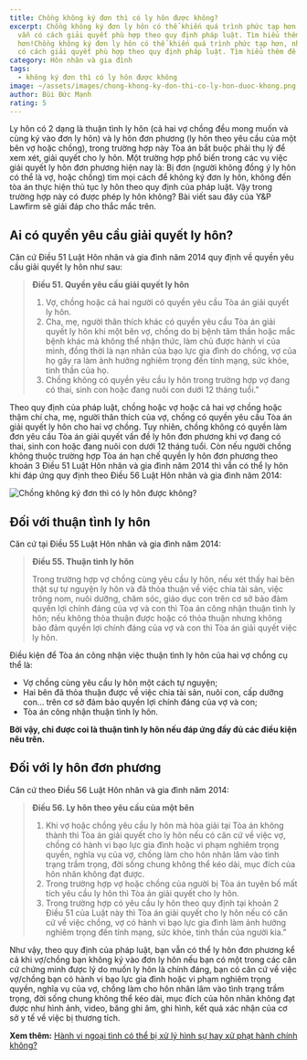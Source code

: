 ```yaml
---
title: Chồng không ký đơn thì có ly hôn được không?
excerpt: Chồng không ký đơn ly hôn có thể khiến quá trình phức tạp hơn, nhưng
  vẫn có cách giải quyết phù hợp theo quy định pháp luật. Tìm hiểu thêm để rõ
  hơn!Chồng không ký đơn ly hôn có thể khiến quá trình phức tạp hơn, nhưng vẫn
  có cách giải quyết phù hợp theo quy định pháp luật. Tìm hiểu thêm để rõ hơn!
category: Hôn nhân và gia đình
tags:
  - không ký đơn thì có ly hôn được không
image: ~/assets/images/chong-khong-ky-don-thi-co-ly-hon-duoc-khong.png
author: Bùi Đức Mạnh
rating: 5
---
```

Ly hôn có 2 dạng là thuận tình ly hôn (cả hai vợ chồng đều mong muốn và cùng ký vào đơn ly hôn) và ly hôn đơn phương (ly hôn theo yêu cầu của một bên vợ hoặc chồng), trong trường hợp này Tòa án bắt buộc phải thụ lý để xem xét, giải quyết cho ly hôn. Một trường hợp phổ biến trong các vụ việc giải quyết ly hôn đơn phương hiện nay là: Bị đơn (người không đồng ý ly hôn có thể là vợ, hoặc chồng) tìm mọi cách để không ký đơn ly hôn, không đến tòa án thực hiện thủ tục ly hôn theo quy định của pháp luật. Vậy trong trường hợp này có được phép ly hôn không? Bài viết sau đây của Y&P Lawfirm sẽ giải đáp cho thắc mắc trên.

## Ai có quyền yêu cầu giải quyết ly hôn?

Căn cứ Điều 51 Luật Hôn nhân và gia đình năm 2014 quy định về quyền yêu cầu giải quyết ly hôn như sau:

> **Điều 51. Quyền yêu cầu giải quyết ly hôn**      
>
> 1. Vợ, chồng hoặc cả hai người có quyền yêu cầu Tòa án giải quyết ly hôn.
> 2. Cha, mẹ, người thân thích khác có quyền yêu cầu Tòa án giải quyết ly hôn khi một bên vợ, chồng do bị bệnh tâm thần hoặc mắc bệnh khác mà không thể nhận thức, làm chủ được hành vi của mình, đồng thời là nạn nhân của bạo lực gia đình do chồng, vợ của họ gây ra làm ảnh hưởng nghiêm trọng đến tính mạng, sức khỏe, tinh thần của họ.
> 3. Chồng không có quyền yêu cầu ly hôn trong trường hợp vợ đang có thai, sinh con hoặc đang nuôi con dưới 12 tháng tuổi.”

Theo quy định của pháp luật, chồng hoặc vợ hoặc cả hai vợ chồng hoặc thậm chí cha, mẹ, người thân thích của vợ, chồng có quyền yêu cầu Tòa án giải quyết ly hôn cho hai vợ chồng. Tuy nhiên, chồng không có quyền làm đơn yêu cầu Tòa án giải quyết vấn đề ly hôn đơn phương khi vợ đang có thai, sinh con hoặc đang nuôi con dưới 12 tháng tuổi. Còn nếu người chồng không thuộc trường hợp Tòa án hạn chế quyền ly hôn đơn phương theo khoản 3 Điều 51 Luật Hôn nhân và gia đình năm 2014 thì vẫn có thể ly hôn khi đáp ứng quy định theo Điều 56 Luật Hôn nhân và gia đình năm 2014:

![Chồng không ký đơn thì có ly hôn được không?](~/assets/images/chong-khong-ky-don-thi-ly-hon-duoc-khong.png "Chồng không ký đơn thì có ly hôn được không?")

## Đối với thuận tình ly hôn

Căn cứ tại Điều 55 Luật Hôn nhân và gia đình năm 2014:

> **Điều 55. Thuận tình ly hôn**
>
> Trong trường hợp vợ chồng cùng yêu cầu ly hôn, nếu xét thấy hai bên thật sự tự nguyện ly hôn và đã thỏa thuận về việc chia tài sản, việc trông nom, nuôi dưỡng, chăm sóc, giáo dục con trên cơ sở bảo đảm quyền lợi chính đáng của vợ và con thì Tòa án công nhận thuận tình ly hôn; nếu không thỏa thuận được hoặc có thỏa thuận nhưng không bảo đảm quyền lợi chính đáng của vợ và con thì Tòa án giải quyết việc ly hôn.

Điều kiện để Tòa án công nhận việc thuận tình ly hôn của hai vợ chồng cụ thể là:

* Vợ chồng cùng yêu cầu ly hôn một cách tự nguyện;
* Hai bên đã thỏa thuận được về việc chia tài sản, nuôi con, cấp dưỡng con… trên cơ sở đảm bảo quyền lợi chính đáng của vợ và con;
* Tòa án công nhận thuận tình ly hôn.

**Bởi vậy, chỉ được coi là thuận tình ly hôn nếu đáp ứng đầy đủ các điều kiện nêu trên.**

## Đối với ly hôn đơn phương

Căn cứ theo Điều 56 Luật Hôn nhân và gia đình năm 2014:

> **Điều 56. Ly hôn theo yêu cầu của một bên**
>
> 1. Khi vợ hoặc chồng yêu cầu ly hôn mà hòa giải tại Tòa án không thành thì Tòa án giải quyết cho ly hôn nếu có căn cứ về việc vợ, chồng có hành vi bạo lực gia đình hoặc vi phạm nghiêm trọng quyền, nghĩa vụ của vợ, chồng làm cho hôn nhân lâm vào tình trạng trầm trọng, đời sống chung không thể kéo dài, mục đích của hôn nhân không đạt được.
> 2. Trong trường hợp vợ hoặc chồng của người bị Tòa án tuyên bố mất tích yêu cầu ly hôn thì Tòa án giải quyết cho ly hôn.
> 3. Trong trường hợp có yêu cầu ly hôn theo quy định tại khoản 2 Điều 51 của Luật này thì Tòa án giải quyết cho ly hôn nếu có căn cứ về việc chồng, vợ có hành vi bạo lực gia đình làm ảnh hưởng nghiêm trọng đến tính mạng, sức khỏe, tinh thần của người kia.”

Như vậy, theo quy định của pháp luật, bạn vẫn có thể ly hôn đơn phương kể cả khi vợ/chồng bạn không ký vào đơn ly hôn nếu bạn có một trong các căn cứ chứng minh được lý do muốn ly hôn là chính đáng, bạn có căn cứ về việc vợ/chồng bạn có hành vi bạo lực gia đình hoặc vi phạm nghiêm trọng quyền, nghĩa vụ của vợ, chồng làm cho hôn nhân lâm vào tình trạng trầm trọng, đời sống chung không thể kéo dài, mục đích của hôn nhân không đạt được như hình ảnh, video, băng ghi âm, ghi hình, kết quả xác nhận của cơ sở y tế về việc bị thương tích.

**Xem thêm:** [Hành vi ngoại tình có thể bị xử lý hình sự hay xử phạt hành chính không?](https://yplawfirm.vn/phap-ly/hanh-vi-ngoai-tinh-co-the-bi-xu-ly-hinh-su-hay-xu-phat-hanh-chinh-khong)
